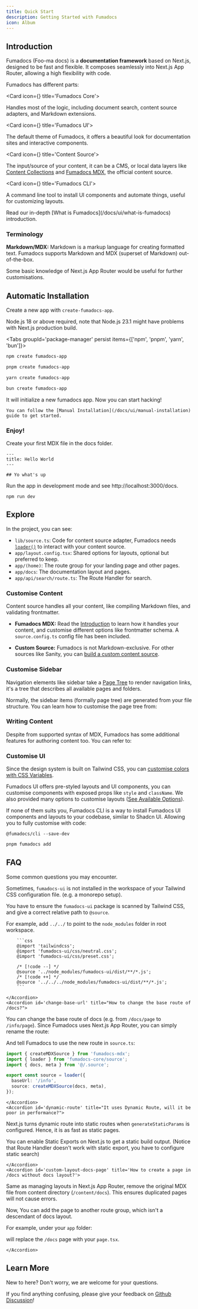 ```yaml
---
title: Quick Start
description: Getting Started with Fumadocs
icon: Album
---
```


## Introduction

Fumadocs <span className='text-fd-muted-foreground text-sm'>(Foo-ma docs)</span> is a **documentation framework** based on Next.js, designed to be fast and flexible.
It composes seamlessly into Next.js App Router, allowing a high flexibility with code.

Fumadocs has different parts:

<Cards>

<Card icon={<CpuIcon className="text-purple-300" />} title='Fumadocs Core'>

Handles most of the logic, including document search, content source adapters, and Markdown extensions.

</Card>

<Card icon={<PanelsTopLeft className="text-blue-300" />} title='Fumadocs UI'>

The default theme of Fumadocs, it offers a beautiful look for documentation sites and interactive components.

</Card>

<Card icon={<Database />} title='Content Source'>

The input/source of your content, it can be a CMS, or local data layers like [Content Collections](https://www.content-collections.dev) and [Fumadocs MDX](/docs/mdx), the official content source.

</Card>

<Card icon={<Terminal />} title='Fumadocs CLI'>

A command line tool to install UI components and automate things, useful for customizing layouts.

</Card>

</Cards>

<Callout title="Want to learn more?">
  Read our in-depth [What is Fumadocs](/docs/ui/what-is-fumadocs) introduction.
</Callout>

### Terminology

**Markdown/MDX:** Markdown is a markup language for creating formatted text. Fumadocs supports Markdown and MDX (superset of Markdown) out-of-the-box.

Some basic knowledge of Next.js App Router would be useful for further customisations.

## Automatic Installation

Create a new app with `create-fumadocs-app`.

Node.js 18 or above required, note that Node.js 23.1 might have problems with Next.js production build.

<Tabs groupId='package-manager' persist items={['npm', 'pnpm', 'yarn', 'bun']}>

```bash tab="npm"
npm create fumadocs-app
```

```bash tab="pnpm"
pnpm create fumadocs-app
```

```bash tab="yarn"
yarn create fumadocs-app
```

```bash tab="bun"
bun create fumadocs-app
```

</Tabs>

It will initialize a new fumadocs app.
Now you can start hacking!

<Callout title='From Existing Codebase?'>

    You can follow the [Manual Installation](/docs/ui/manual-installation) guide to get started.

</Callout>

### Enjoy!

Create your first MDX file in the docs folder.

```mdx title="content/docs/index.mdx"
---
title: Hello World
---

## Yo what's up
```

Run the app in development mode and see http://localhost:3000/docs.

```package-install
npm run dev
```

## Explore

In the project, you can see:

- `lib/source.ts`: Code for content source adapter, Fumadocs needs [`loader()`](/docs/headless/source-api) to interact with your content source.
- `app/layout.config.tsx`: Shared options for layouts, optional but preferred to keep.
- `app/(home)`: The route group for your landing page and other pages.
- `app/docs`: The documentation layout and pages.
- `app/api/search/route.ts`: The Route Handler for search.

### Customise Content

Content source handles all your content, like compiling Markdown files, and validating frontmatter.

- **Fumadocs MDX:** Read the [Introduction](/docs/mdx) to learn how it handles your content,
  and customise different options like frontmatter schema. A `source.config.ts` config file has been included.

- **Custom Source:** Fumadocs is not Markdown-exclusive. For other sources like Sanity, you can [build a custom content source](/docs/headless/custom-source).

### Customise Sidebar

Navigation elements like sidebar take a [Page Tree](/docs/headless/page-tree) to render navigation links, it's a tree that describes all available pages and folders.

Normally, the sidebar items (formally page tree) are generated from your file structure.
You can learn how to customise the page tree from:

<Cards>
  <Card
    href="/docs/ui/page-conventions"
    title="Organizing Pages"
    description="Learn how to organize your pages"
  />
</Cards>

### Writing Content

Despite from supported syntax of MDX, Fumadocs has some additional features for authoring content too.
You can refer to:

<Cards>
  <Card
    href="/docs/ui/markdown"
    title="Markdown"
    description="Learn how to write documents in Fumadocs"
  />
</Cards>

### Customise UI

Since the design system is built on Tailwind CSS, you can [customise colors with CSS Variables](/docs/ui/theme#colors).

Fumadocs UI offers pre-styled layouts and UI components, you can customise components with exposed props like `style` and `className`.
We also provided many options to customise layouts ([See Available Options](/docs/ui/layouts)).

If none of them suits you, Fumadocs CLI is a way to install Fumadocs UI components and layouts to your codebase, similar to Shadcn UI. Allowing you to fully customise with code:

```package-install
@fumadocs/cli --save-dev
```

```bash
pnpm fumadocs add
```

## FAQ

Some common questions you may encounter.

<Accordions>
    <Accordion id='fix-monorepo-styling' title="How to fix stylings not being applied in Monorepo?">

Sometimes, `fumadocs-ui` is not installed in the workspace of your Tailwind CSS configuration file. (e.g. a monorepo setup).

You have to ensure the `fumadocs-ui` package is scanned by Tailwind CSS, and give a correct relative path to `@source`.

For example, add `../../` to point to the `node_modules` folder in root workspace.

        ```css
        @import 'tailwindcss';
        @import 'fumadocs-ui/css/neutral.css';
        @import 'fumadocs-ui/css/preset.css';

        /* [!code --] */
        @source '../node_modules/fumadocs-ui/dist/**/*.js';
        /* [!code ++] */
        @source '../../../node_modules/fumadocs-ui/dist/**/*.js';
        ```

    </Accordion>
    <Accordion id='change-base-url' title="How to change the base route of /docs?">

You can change the base route of docs (e.g. from `/docs/page` to `/info/page`).
Since Fumadocs uses Next.js App Router, you can simply rename the route:

<Files>
  <Folder name="app/docs" defaultOpen className="opacity-50" disabled>
    <File name="layout.tsx" />
  </Folder>
  <Folder name="app/info" defaultOpen>
    <File name="layout.tsx" />
  </Folder>
</Files>

And tell Fumadocs to use the new route in `source.ts`:

```ts title="source.ts"
import { createMDXSource } from 'fumadocs-mdx';
import { loader } from 'fumadocs-core/source';
import { docs, meta } from '@/.source';

export const source = loader({
  baseUrl: '/info',
  source: createMDXSource(docs, meta),
});
```

    </Accordion>
    <Accordion id='dynamic-route' title="It uses Dynamic Route, will it be poor in performance?">

Next.js turns dynamic route into static routes when `generateStaticParams` is configured.
Hence, it is as fast as static pages.

You can enable Static Exports on Next.js to get a static build output. (Notice that Route Handler doesn't work with static export, you have to configure static search)

    </Accordion>
    <Accordion id='custom-layout-docs-page' title='How to create a page in /docs without docs layout?'>

Same as managing layouts in Next.js App Router, remove the original MDX file from content directory (`/content/docs`).
This ensures duplicated pages will not cause errors.

Now, You can add the page to another route group, which isn't a descendant of docs layout.

For example, under your `app` folder:

<Files>
  <File name="(home)/docs/page.tsx" />
  <Folder name="docs">
    <File name="layout.tsx" />
    <File name="[[...slug]]/page.tsx" />
  </Folder>
</Files>

will replace the `/docs` page with your `page.tsx`.

    </Accordion>

</Accordions>

## Learn More

New to here? Don't worry, we are welcome for your questions.

If you find anything confusing, please give your feedback on [Github Discussion](https://github.com/fuma-nama/fumadocs/discussions)!

<Cards>
  <Card
    href="/docs/ui/static-export"
    title="Configure Static Export"
    description="Learn how to enable static export on your docs"
  />
  <Card
    href="/docs/ui/search"
    title="Customise Search"
    description="Learn how to customise document search"
  />
  <Card
    href="/docs/ui/theme"
    title="Theming"
    description="Add themes to Fumadocs UI"
  />
  <Card
    href="/docs/ui/components"
    title="Components"
    description="See all available components to enhance your docs"
  />
</Cards>
